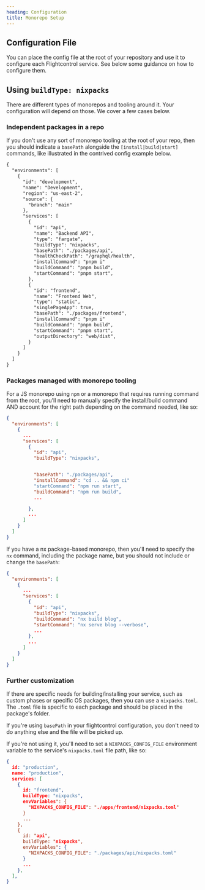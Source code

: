 ```yaml
---
heading: Configuration
title: Monorepo Setup
---
```


## Configuration File

You can place the config file at the root of your repository and use it to configure each Flightcontrol service. See below some guidance on how to configure them.

## Using `buildType: nixpacks`

There are different types of monorepos and tooling around it. Your configuration will depend on those.
We cover a few cases below.

### Independent packages in a repo

If you don't use any sort of monorepo tooling at the root of your repo, then you should indicate a `basePath` alongside the `[install|build|start]` commands, like illustrated in the contrived config example below.

```diff
{
  "environments": [
    {
      "id": "development",
      "name": "Development",
      "region": "us-east-2",
      "source": {
        "branch": "main"
      },
      "services": [
        {
          "id": "api",
          "name": "Backend API",
          "type": "fargate",
          "buildType": "nixpacks",
          "basePath": "./packages/api",
          "healthCheckPath": "/graphql/health",
          "installCommand": "pnpm i"
          "buildCommand": "pnpm build",
          "startCommand": "pnpm start",
        },
        {
          "id": "frontend",
          "name": "Frontend Web",
          "type": "static",
          "singlePageApp": true,
          "basePath": "./packages/frontend",
          "installCommand": "pnpm i"
          "buildCommand": "pnpm build",
          "startCommand": "pnpm start",
          "outputDirectory": "web/dist",
        }
      ]
    }
  ]
}
```

### Packages managed with monorepo tooling

For a JS monorepo using `npm` or a monorepo that requires running command from the root, you'll need to manually specify the install/build command AND account for the right path depending on the command needed, like so:

```json
{
  "environments": [
    {
      ...
      "services": [
        {
          "id": "api",
          "buildType": "nixpacks",


          "basePath": "./packages/api",
          "installCommand": "cd .. && npm ci"
          "startCommand": "npm run start",
          "buildCommand": "npm run build",
          ...

        },
        ...
      ]
    }
  ]
}
```

If you have a nx package-based monorepo, then you'll need to specify the `nx` command, including the package name, but you should not include or change the `basePath`:

```json
{
  "environments": [
    {
      ...
      "services": [
        {
          "id": "api",
          "buildType": "nixpacks",
          "buildCommand": "nx build blog",
          "startCommand": "nx serve blog --verbose",
          ...
        },
        ...
      ]
    }
  ]
}
```

### Further customization

If there are specific needs for building/installing your service, such as custom phases or specific OS packages, then you can use a `nixpacks.toml`.
The `.toml` file is specific to each package and should be placed in the package's folder.

If you're using `basePath` in your flightcontrol configuration, you don't need to do anything else and the file will be picked up.

If you're not using it, you'll need to set a `NIXPACKS_CONFIG_FILE` environment variable to the service's `nixpacks.toml` file path, like so:

```json
{
  id: "production",
  name: "production",
  services: [
    {
      id: "frontend",
      buildType: "nixpacks",
      envVariables": {
        "NIXPACKS_CONFIG_FILE": "./apps/frontend/nixpacks.toml"
      }
      ...
    },
    {
      id: "api",
      buildType: "nixpacks",
      envVariables": {
        "NIXPACKS_CONFIG_FILE": "./packages/api/nixpacks.toml"
      }
      ...
    },
  ],
}
```
